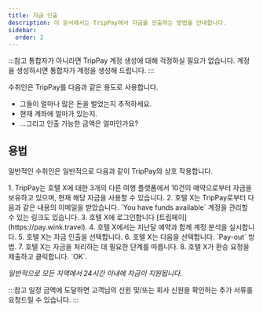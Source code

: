 ```yaml
---
title: 자금 인출
description: 이 문서에서는 TripPay에서 자금을 인출하는 방법을 안내합니다.
sidebar:
  order: 2
---
```


:::참고
통합자가 아니라면 TripPay 계정 생성에 대해 걱정하실 필요가 없습니다. 계정을 생성하시면 통합자가 계정을 생성해 드립니다.
:::

수취인은 TripPay를 다음과 같은 용도로 사용합니다.

* 그들이 얼마나 많은 돈을 벌었는지 추적하세요.
* 현재 계좌에 얼마가 있는지.
* ...그리고 인출 가능한 금액은 얼마인가요?

## 용법

일반적인 수취인은 일반적으로 다음과 같이 TripPay와 상호 작용합니다.

<Steps>
  1. TripPay는 호텔 X에 대한 3개의 다른 여행 플랫폼에서 10건의 예약으로부터 자금을 보유하고 있으며, 현재 해당 자금을 사용할 수 있습니다.
  2. 호텔 X는 TripPay로부터 다음과 같은 내용의 이메일을 받았습니다. `You have funds available` 계정을 관리할 수 있는 링크도 있습니다.
  3. 호텔 X에 로그인합니다 [트립페이](https://pay.wink.travel).
  4. 호텔 X에서는 지난달 예약과 함께 계정 분석을 실시합니다.
  5. 호텔 X는 자금 인출을 선택합니다.
  6. 호텔 X는 다음을 선택합니다. `Pay-out` 방법.
  7. 호텔 X는 자금을 처리하는 데 필요한 단계를 따릅니다.
  8. 호텔 X가 환승 요청을 제출하고 클릭합니다. `OK`.
</Steps>


*일반적으로 모든 지역에서 24시간 이내에 자금이 지원됩니다.*

:::참고
일정 금액에 도달하면 고객님의 신원 및/또는 회사 신원을 확인하는 추가 서류를 요청드릴 수 있습니다.
:::

